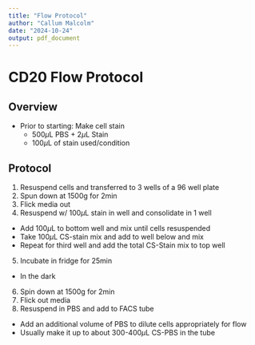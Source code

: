 ```yaml
---
title: "Flow Protocol"
author: "Callum Malcolm"
date: "2024-10-24"
output: pdf_document
---
```


# CD20 Flow Protocol

## Overview
- Prior to starting: Make cell stain 
  * 500$\mu$L  PBS + 2$\mu$L Stain
  * 100$\mu$L of stain used/condition

## Protocol
1. Resuspend cells and transferred to 3 wells of a 96 well plate
2. Spun down at 1500g for 2min
3. Flick media out
4. Resuspend w/ 100$\mu$L stain in well and consolidate in 1 well
  * Add 100$\mu$L to bottom well and mix until cells resuspended
  * Take 100$\mu$L CS-stain mix and add to well below and mix
  * Repeat for third well and add the total CS-Stain mix to top well
5. Incubate in fridge for 25min
  * In the dark
6. Spin down at 1500g for 2min
7. Flick out media
8. Resuspend in PBS and add to FACS tube
  * Add an additional volume of PBS to dilute cells appropriately for flow
  * Usually make it up to about 300-400$\mu$L CS-PBS in the tube
